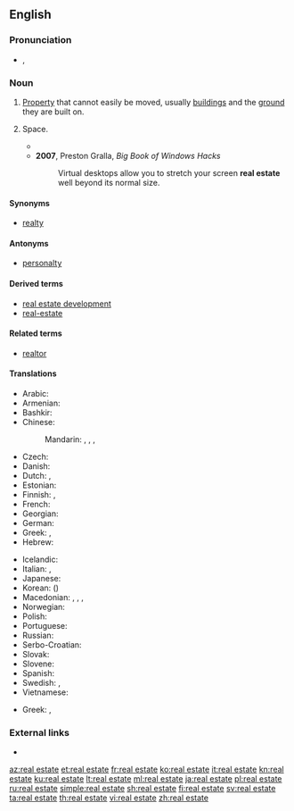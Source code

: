 {{also|real-estate}}
==English==
{{wikipedia}}

===Pronunciation===
* {{enPR|/rēl' əstāt"/}}, {{IPA|/ˈriːl əˌsteɪt/|lang=en}}

===Noun===
{{en-noun|-|head=[[real]] [[estate]]}}

# [[property|Property]] that cannot easily be moved, usually [[building]]s and the [[ground]] they are built on.
# {{context|informal|lang=en}} Space.
#* {{quote-book|title=Ontario|page=6|url=https://books.google.com/books?isbn=0920620329|author=J. A. Kraulis|year=1982|passage=The "Golden Horseshoe" , the commercial and industrial end of Lake Ontario, is the most crowded '''real estate''' in Canada.}}
#* '''2007''', Preston Gralla, ''Big Book of Windows Hacks''
#*: Virtual desktops allow you to stretch your screen '''real estate''' well beyond its normal size.

====Synonyms====
* [[realty]]

====Antonyms====
* [[personalty]]

====Derived terms====
* [[real estate development]]
* [[real-estate]]

====Related terms====
* [[realtor]]

====Translations====
{{trans-top|property that cannot easily be moved}}
* Arabic: {{t|ar|عَقَار|m}}
* Armenian: {{t|hy|անշարժ գույք}}
* Bashkir: {{t|ba|күсемһеҙ мөлкәт|sc=Cyrl}}
* Chinese:
*: Mandarin: {{t+|cmn|不動產|tr=|sc=Hani}}, {{t+|cmn|不动产|tr=bùdòngchǎn|sc=Hani}}, {{t|cmn|房地產|sc=Hani}}, {{t+|cmn|房地产|tr=fángdìchǎn|sc=Hani}}
* Czech: {{t+|cs|nemovitost|f}}
* Danish: {{t|da|fast ejendom|c}}
* Dutch: {{t+|nl|vastgoed|n}}, {{t|nl|immobiliën|m-p}}
* Estonian: {{t|et|kinnisvara}}
* Finnish: {{t+|fi|kiinteistö}}, {{t+|fi|maaomaisuus}}
* French: {{t+|fr|immobilier|m}}
* Georgian: {{t|ka|უძრავი ქონება}}
* German: {{t+|de|Immobilie|f}}
* Greek: {{t+|el|ακίνητο|n}}, {{t|el|ακίνητη περιουσία|f}}
* Hebrew: {{t|he|נכסי דלא ניידי|m-p|tr=Nikhsei delo naydey|sc=Hebr}}
{{trans-mid}}
* Icelandic: {{t+|is|fasteign|f}}
* Italian: {{t+|it|proprietà|f}}, {{t+|it|immobile|m}}
* Japanese: {{t+|ja|不動産|tr=ふどうさん, fudōsan}}
* Korean: {{t+|ko|부동산|tr=budongsan}} ({{t+|ko|不動產}})
* Macedonian: {{qualifier|for a particular property}} {{t|mk|недвижнина|f|tr=nedvížnina}}, {{t|mk|недвижност|f|tr=nédvížnost}}, {{qualifier|real estate in general}} {{t|mk|недвижнини|p|tr=nedvížnini}}, {{t|mk|недвижности|p|tr=nedvížnosti}}
* Norwegian: {{t|no|fast eiendom}}
* Polish: {{t+|pl|nieruchomość|f}}
* Portuguese: {{t+|pt|imóvel|m}}
* Russian: {{t+|ru|недви́жимость|f}}
* Serbo-Croatian: {{t+|sh|nekretnine|f-p}}
* Slovak: {{t|sk|nehnuteľnosť|f}}
* Slovene: {{t|sl|nepremičnine|f-p}}
* Spanish: {{t|es|bien inmueble|m}} {{t+|es|bien raíz|m}}
* Swedish: {{t+|sv|fast egendom|c}}, {{t+|sv|fastighet|c}}
* Vietnamese: {{t+|vi|bất động sản}}
{{trans-bottom}}

{{trans-top|available space}}
* Greek: {{t|el|διαθέσιμος χώρος|m}}, {{t+|el|χώρος|m}}
{{trans-bottom}}

===External links===
* {{R:OneLook}}

[[az:real estate]]
[[et:real estate]]
[[fr:real estate]]
[[ko:real estate]]
[[it:real estate]]
[[kn:real estate]]
[[ku:real estate]]
[[lt:real estate]]
[[ml:real estate]]
[[ja:real estate]]
[[pl:real estate]]
[[ru:real estate]]
[[simple:real estate]]
[[sh:real estate]]
[[fi:real estate]]
[[sv:real estate]]
[[ta:real estate]]
[[th:real estate]]
[[vi:real estate]]
[[zh:real estate]]